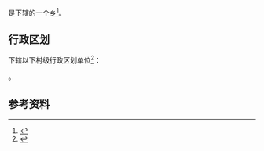 {{中国乡级行政区|36/06/22/502/000}}

'''{{PAGENAMEBASE}}'''是{{PRC admin/fullname|36/06/22/502/000|3}}下辖的一个[[乡_(中华人民共和国)|乡]]<ref>{{PRC admin/ref sgc|{{PRC admin/parent|36/06/22/502/000}}}}</ref>。

== 行政区划 ==
{{PAGENAMEBASE}}下辖以下村级行政区划单位<ref>{{PRC admin/ref sgc|36/06/22/502/000}}</ref>：

{{PRC admin/children|36/06/22/502/000}}。

== 参考资料 ==
{{reflist}}

{{江西行政区划小作品}}
{{PRC admin/navcat|36/06/22/502/000}}